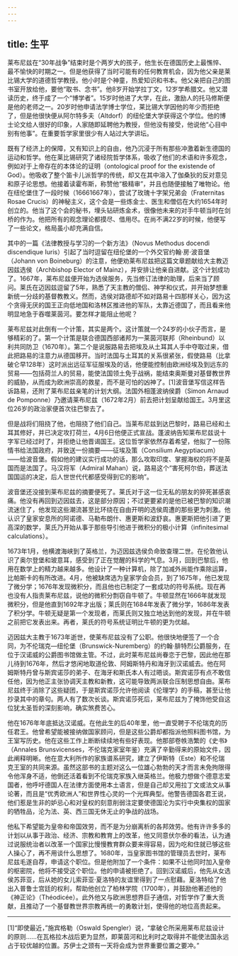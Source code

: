 ```yaml
---
---
---
```

title: 生平
---




莱布尼兹在“30年战争”结束时是个两岁大的孩子，他生长在德国历史上最憔悴、最不愉快的时期之一。但是他获得了当时可能有的任何教育机会，因为他父亲是莱比锡大学的道德哲学教授。他小时是个神童，热爱知识和书本。他父亲把自己的图书室开放给他，要他“取书、念书”。他8岁开始学拉丁文，12岁学希腊文。他又潜读历史，终于成了一个“博学者”。15岁时他进了大学，在此，激励人的托马修斯便是他的老师之一。20岁时他申请法学博士学位，莱比锡大学因他的年少而拒绝了，但是他很快便从阿尔特多夫（Altdorf）的纽伦堡大学获得这个学位。他的博士论文给人很好的印象，人家随即延聘他为教授，但他没有接受，他说他“心目中别有他事”。在重要哲学家里很少有人站过大学讲坛。

既有了经济上的保障，又有知识上的自由，他乃沉浸于所有那些冲激着新生德国的运动和哲学。他在莱比锡研究了诸经院哲学体系，吸收了他们的术语和许多观念，例如对于上帝存在的本体论的证明（ontological proof for the existende of God）。他吸收了整个笛卡儿派哲学的传统，却又在其中溶入了伽桑狄的反对意见和原子论思想。他接着读霍布斯，称赞他“极精审”，并且也随便接触了唯物论。他在纽伦堡住了一段时候（16661667年），尝试了玫瑰十字架兄弟会（Fraternitas Rosae Crucis）的神秘主义，这个会是一些炼金士、医生和僧侣在大约1654年时创立的。他当了这个会的秘书，埋头钻研炼金术，很像他未来的对手牛顿当时在剑桥的作为。他把所有的观念理论都摸尽、借用尽。在尚不满22岁的时候，他便写了一些论文，格局虽小却充满自信。

其中的一篇《法律教授与学习的一个新方法》（Novus Methodus docendi discendique Iuris）引起了当时逗留在纽伦堡的一个外交官约翰·房·波音堡（Johann von Boineburg）的注意，他便劝莱布尼兹把这篇文章题献给大主教迈因兹选侯（Archbishop Elector of Mainz），并安排让他亲自进献。这个计划成功了。1667年，莱布尼兹便开始为选侯服务，先当修订法律的助理，后来当了顾问。莱氏在迈因兹逗留了5年，熟悉了天主教的僧侣、神学和仪式，并开始梦想重新统一分歧的基督教教义。然而，选侯对路德却不如对路易十四那样关心，因为这个贪得无厌的国王正向低地国和洛林区推进他的军队，太靠近德国了，而且看来他明显地急于吞噬莱茵河。要怎样才能阻止他呢？

莱布尼兹对此倒有一个计策，其实是两个。这计策就一个24岁的小伙子而言，是够精彩的了。第一个计策是联合德国西部诸邦为一莱茵河联邦（Rheinbund）以利共同防卫（1670年）。第二个是说服路易去把埃及从土耳其人手中夺取过来，借此把路易的注意力从德国移开。当时法国与土耳其的关系很紧张，假使路易（比拿破仑早128年）这时派出远征军征服埃及的话，他便能控制由欧洲经埃及到远东的贸易——包括荷兰人的贸易，能使法国领土免于战祸，能结束奥斯曼对基督教世界的威胁，从而成为欧洲崇高的救星，而不是可怕的凶神了。[1]波音堡写信这样告诉路易，还附了莱布尼兹亲笔的计划大纲。法国外相蓬波纳侯爵（Simon Arnaud de Pomponne）乃邀请莱布尼兹（1672年2月）前去把计划呈献给国王。3月里这位26岁的政治家便首次往巴黎去了。

但是战将们阻挠了他，也阻挠了他们自己。当莱布尼兹到达巴黎时，路易已经和土耳其修好，并已决定攻打荷兰，4月6日他便正式宣战。蓬波纳告知莱布尼兹说十字军已经过时了，并拒绝让他晋谒国王。这位哲学家依然存着希望，他拟了一份陈情书给法国政府，并致送一份摘要——征埃及策（Consilium Aegyptiacum）——给波音堡。假如他的建议实行成功的话，那么攻取印度、掌握海权的将不是英国而是法国了。马汉将军（Admiral Mahan）说，路易这个“害死柯尔伯，葬送法国国运的决定，后人世世代代都感受得到它的影响”。

波音堡还没接到莱布尼兹的摘要便死了。莱氏对于这一位无私的朋友的猝死甚感哀痛。他没有再回到迈因兹去，这是部分原因；不过更要紧的是他已被巴黎的知识潮流迷住了，他发现这些潮流甚至比环绕在自由开明的选侯周遭的那些更为刺激。他认识了皇家安息所的阿诺德、马勒布朗什、惠更斯和波舒哀。惠更斯把他引进了更高深的数学，莱氏乃开始从事于那些导引他进于微积分的极小计算（infinitesimal calculations）。

1673年1月，他横渡海峡到了英格兰，为迈因兹选侯负命致查理二世。在伦敦他认识了奥尔登堡和玻意耳，感受到了正在觉醒的科学的气息。3月，回到巴黎后，他用在数学上的精力越来越多。他设计了一种计算机，除了加减外尚能作乘除运算，比帕斯卡的有所改进。4月，他被缺席选为皇家学会会员，到了1675年，他已发现了微分学；1676年发现微积分，而且他也已制定了一套成功的符号系统。现在再也没有人指责莱布尼兹，说他的微积分剽窃自牛顿了。牛顿显然在1666年就发现微积分，但是他直到1692年才出版；莱氏则在1684年发表了微分学，1686年发表了积分学。牛顿无疑是第一个发现者，而莱氏则又独立地达到他的发现，并在牛顿之前把它发表出来。再者，莱氏的符号系统证明比牛顿的更为优越。

迈因兹大主教于1673年逝世，使莱布尼兹没有了公职。他很快地便签了一个合同，为不伦瑞克—纽伦堡（Brunswick-Nuremberg）的约翰·腓特烈公爵服务，在位于汉诺威的公爵图书馆做主管。不过，此时莱布尼兹尚眷恋于巴黎，因此他在那儿待到1676年，然后才悠闲地取道伦敦、阿姆斯特丹和海牙到汉诺威去。他在阿姆斯特丹曾与斯宾诺莎的弟子、在海牙和斯氏本人有过晤谈。斯宾诺莎有点不敢信任他，因为他正主张协调天主教和新教，这可能导致两派联合压制思想自由。莱布尼兹终于消除了这些疑团，于是斯宾诺莎允许他阅读《伦理学》的手稿，甚至让他抄录其中的章句。两人有了数次长谈。斯宾诺莎死后，莱布尼兹为了掩饰他受自这位犹太圣哲的深刻影响，确实煞费苦心。

他在1676年年底抵达汉诺威。在他此生的后40年里，他一直受聘于不伦瑞克的历任君王。他曾希望能被接纳做国家顾问，但是这些公爵却都指派他照料图书馆，为王室写历史。他在这些工作上断断续续地有些好表现。他那部卷帙浩繁的《史书》（Annales Brunsvicenses，不伦瑞克家室年鉴）充满了辛勤得来的原始文件，因此阐释明晰。他在意大利所作的家族谱系研究，建立了伊斯特（Este）和不伦瑞克王室的共同来源。虽然这部书的主题对这么一位雄心勃勃的天才而言未免拘限得令他浑身不适，他倒还活着看到不伦瑞克家族入继英格兰。他极力想做个德意志爱国者，他呼吁德国人在法律方面使用本土语言，但是自己却又用拉丁文或法文从事论著，而且是“优秀欧洲人”和世界性心灵的一个光辉典型。他警告德国各君王说，他们惹是生非的妒忌心和对皇权的刻意削弱注定要使德国沦为实行中央集权的国家的牺牲品，沦为法、英、西三国无休无止的争战的战场。

他私下希望能为皇帝和帝国效劳，而不是为分崩离析的各邦效劳。他有许许多多的计划以从事于政治、经济、宗教和教育上的改革，他又同意伏尔泰的看法，认为通过说服统治者以改革一个国家比慢慢教育群众要来得容易，因为吃和住就已够这些人操心了，再不用谈什么思想了。1680年，当皇家图书馆的管理员去世时，莱布尼兹毛遂自荐，申请这个职位。但是他附加了一个条件：如果不让他同时加入皇帝的枢密院，他将不接受这个职位。他的申请被拒绝了。回到汉诺威后，他先从女选侯苏菲亚，后从她的女儿索菲亚·夏洛特的友谊里得到了一点慰藉。夏洛特给了他出入普鲁士宫廷的权利，帮助他创立了柏林学院（1700年），并鼓励他著述他的《神正论》（Théodicée）。此外他又与欧洲思想界巨子通信，对哲学作了重大贡献，且推动了一个基督教世界宗教再统一的勇敢计划，使得他的地位高贵起来。



* * *



[1]“即使最近，”施宾格勒（Oswald Spengler）说，“拿破仑所采用莱布尼兹设计的原则……在瓦格拉木战后更为显然，即莱茵河和比利时之取得并不能使法国永远占于较优越的位置。苏伊士之颈有一天将会成为世界重要位置之要冲。”